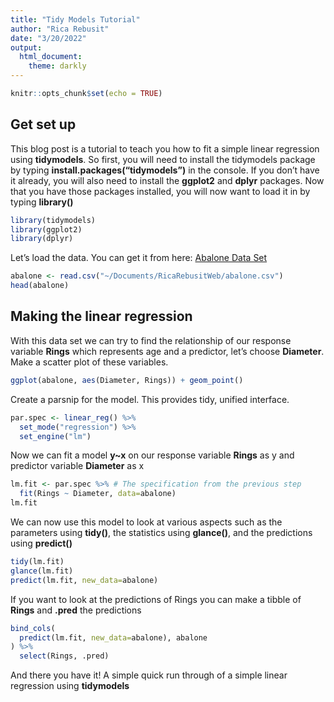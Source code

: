 ```yaml
---
title: "Tidy Models Tutorial"
author: "Rica Rebusit"
date: "3/20/2022"
output:
  html_document:
    theme: darkly
---
```


```r
knitr::opts_chunk$set(echo = TRUE)
```
## Get set up
This blog post is a tutorial to teach you how to fit a simple linear regression using **tidymodels**. So first, you will need to install the tidymodels package by typing **install.packages("tidymodels")** in the console. If you don't have it already, you will also need to install the **ggplot2** and **dplyr** packages. Now that you have those packages installed, you will now want to load it in by typing **library()**
```r
library(tidymodels)
library(ggplot2)
library(dplyr)
```
Let's load the data. You can get it from here: [Abalone Data Set](https://www.kaggle.com/datasets/rodolfomendes/abalone-dataset)
```r
abalone <- read.csv("~/Documents/RicaRebusitWeb/abalone.csv")
head(abalone)
```

## Making the linear regression
With this data set we can try to find the relationship of our response variable **Rings** which represents age and a predictor, let's choose  **Diameter**. Make a scatter plot of these variables.
```r
ggplot(abalone, aes(Diameter, Rings)) + geom_point()
```

Create a parsnip for the model. This provides tidy, unified interface.
```r
par.spec <- linear_reg() %>%
  set_mode("regression") %>%
  set_engine("lm")
```
Now we can fit a model **y~x** on our response variable **Rings** as y and predictor variable **Diameter** as x
```r
lm.fit <- par.spec %>% # The specification from the previous step
  fit(Rings ~ Diameter, data=abalone)
lm.fit
```
We can now use this model to look at various aspects such as the parameters using **tidy()**, the statistics using **glance()**, and the predictions using **predict()**
```r
tidy(lm.fit)
glance(lm.fit)
predict(lm.fit, new_data=abalone)
```

If you want to look at the predictions of Rings you can make a tibble of **Rings** and **.pred** the predictions
```r
bind_cols(
  predict(lm.fit, new_data=abalone), abalone
) %>%
  select(Rings, .pred)
```
And there you have it! A simple quick run through of a simple linear regression using **tidymodels**
